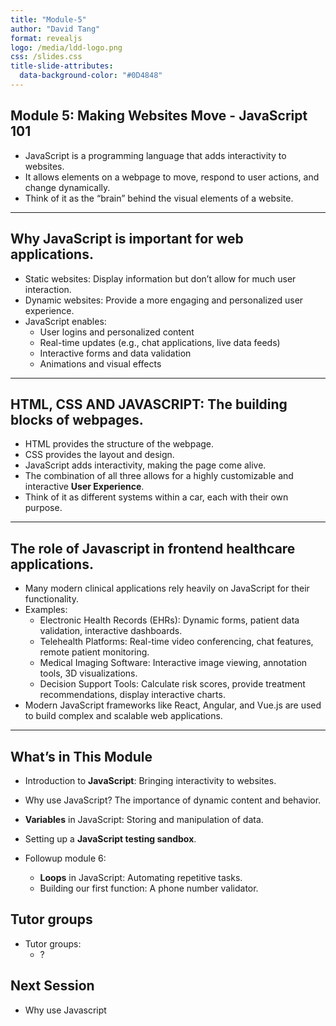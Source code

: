 ```yaml
---
title: "Module-5"
author: "David Tang"
format: revealjs
logo: /media/ldd-logo.png
css: /slides.css
title-slide-attributes:
  data-background-color: "#0D4848"
---
```


## Module 5: Making Websites Move - JavaScript 101 {background-image="/media/denny-muller-JySoEnr-eOg-unsplash.jpg" background-opacity="0.2"}

- JavaScript is a programming language that adds interactivity to websites.
- It allows elements on a webpage to move, respond to user actions, and change dynamically.
- Think of it as the "brain" behind the visual elements of a website.

---

## Why JavaScript is important for web applications.

- Static websites: Display information but don't allow for much user interaction.
- Dynamic websites: Provide a more engaging and personalized user experience.
- JavaScript enables:
  - User logins and personalized content
  - Real-time updates (e.g., chat applications, live data feeds)
  - Interactive forms and data validation
  - Animations and visual effects

---

## **HTML, CSS AND JAVASCRIPT**: The building blocks of webpages.

- HTML provides the structure of the webpage.
- CSS provides the layout and design.
- JavaScript adds interactivity, making the page come alive.
- The combination of all three allows for a highly customizable and interactive **User Experience**.
- Think of it as different systems within a car, each with their own purpose.

---

## The role of Javascript in frontend healthcare applications.

- Many modern clinical applications rely heavily on JavaScript for their functionality.
- Examples:
  - Electronic Health Records (EHRs): Dynamic forms, patient data validation, interactive dashboards.
  - Telehealth Platforms: Real-time video conferencing, chat features, remote patient monitoring.
  - Medical Imaging Software: Interactive image viewing, annotation tools, 3D visualizations.
  - Decision Support Tools: Calculate risk scores, provide treatment recommendations, display interactive charts.
- Modern JavaScript frameworks like React, Angular, and Vue.js are used to build complex and scalable web applications.

---

## What's in This Module

- Introduction to **JavaScript**: Bringing interactivity to websites.
- Why use JavaScript? The importance of dynamic content and behavior.
- **Variables** in JavaScript: Storing and manipulation of data.
- Setting up a **JavaScript testing sandbox**.

- Followup module 6:
  - **Loops** in JavaScript: Automating repetitive tasks.
  - Building our first function: A phone number validator.

## Tutor groups

- Tutor groups:
  - ?

## Next Session

- Why use Javascript
